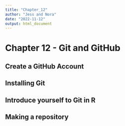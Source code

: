 ```yaml
---
title: "Chapter_12"
author: "Jess and Nora"
date: "2022-11-12"
output: html_document
---
```


# Chapter 12 - Git and GitHub

## Create a GitHub Account

## Installing Git

## Introduce yourself to Git in R

## Making a repository